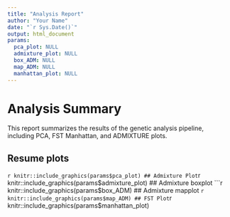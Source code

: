 ```yaml
---
title: "Analysis Report"
author: "Your Name"
date: "`r Sys.Date()`"
output: html_document
params:
  pca_plot: NULL
  admixture_plot: NULL
  box_ADM: NULL  
  map_ADM: NULL
  manhattan_plot: NULL
---
```


# Analysis Summary
This report summarizes the results of the genetic analysis pipeline, including PCA, FST Manhattan, and ADMIXTURE plots.

## Resume plots
```r
knitr::include_graphics(params$pca_plot)
## Admixture Plot
```r
knitr::include_graphics(params$admixture_plot)
## Admixture boxplot
```r
knitr::include_graphics(params$box_ADM)
## Admixture mapplot
```r
knitr::include_graphics(params$map_ADM)
## FST Plot
```r
knitr::include_graphics(params$manhattan_plot)